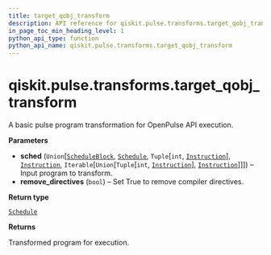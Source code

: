```yaml
---
title: target_qobj_transform
description: API reference for qiskit.pulse.transforms.target_qobj_transform
in_page_toc_min_heading_level: 1
python_api_type: function
python_api_name: qiskit.pulse.transforms.target_qobj_transform
---
```


# qiskit.pulse.transforms.target\_qobj\_transform

<Function id="qiskit.pulse.transforms.target_qobj_transform" isDedicatedPage={true} github="https://github.com/qiskit/qiskit/tree/stable/0.23/qiskit/pulse/transforms/base_transforms.py" signature="target_qobj_transform(sched, remove_directives=True)">
  A basic pulse program transformation for OpenPulse API execution.

  **Parameters**

  *   **sched** (`Union`\[[`ScheduleBlock`](qiskit.pulse.ScheduleBlock "qiskit.pulse.schedule.ScheduleBlock"), [`Schedule`](qiskit.pulse.Schedule "qiskit.pulse.schedule.Schedule"), `Tuple`\[`int`, [`Instruction`](pulse#qiskit.pulse.instructions.Instruction "qiskit.pulse.instructions.instruction.Instruction")], [`Instruction`](pulse#qiskit.pulse.instructions.Instruction "qiskit.pulse.instructions.instruction.Instruction"), `Iterable`\[`Union`\[`Tuple`\[`int`, [`Instruction`](pulse#qiskit.pulse.instructions.Instruction "qiskit.pulse.instructions.instruction.Instruction")], [`Instruction`](pulse#qiskit.pulse.instructions.Instruction "qiskit.pulse.instructions.instruction.Instruction")]]]) – Input program to transform.
  *   **remove\_directives** (`bool`) – Set True to remove compiler directives.

  **Return type**

  [`Schedule`](qiskit.pulse.Schedule "qiskit.pulse.schedule.Schedule")

  **Returns**

  Transformed program for execution.
</Function>

